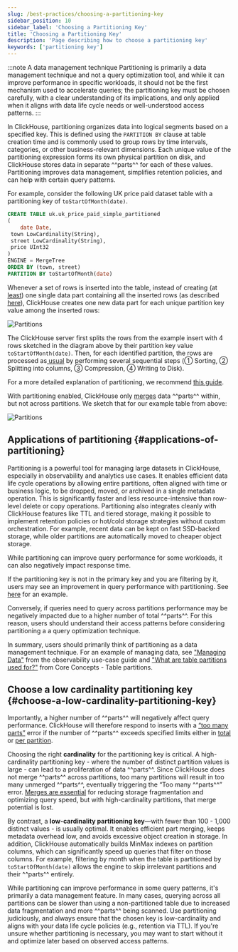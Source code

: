 ```yaml
---
slug: /best-practices/choosing-a-partitioning-key
sidebar_position: 10
sidebar_label: 'Choosing a Partitioning Key'
title: 'Choosing a Partitioning Key'
description: 'Page describing how to choose a partitioning key'
keywords: ['partitioning key']
---
```



:::note A data management technique
Partitioning is primarily a data management technique and not a query optimization tool, and while it can improve performance in specific workloads, it should not be the first mechanism used to accelerate queries; the partitioning key must be chosen carefully, with a clear understanding of its implications, and only applied when it aligns with data life cycle needs or well-understood access patterns.
:::

In ClickHouse, partitioning organizes data into logical segments based on a specified key. This is defined using the `PARTITION BY` clause at table creation time and is commonly used to group rows by time intervals, categories, or other business-relevant dimensions. Each unique value of the partitioning expression forms its own physical partition on disk, and ClickHouse stores data in separate ^^parts^^ for each of these values. Partitioning improves data management, simplifies retention policies, and can help with certain query patterns.

For example, consider the following UK price paid dataset table with a partitioning key of `toStartOfMonth(date)`.

```sql
CREATE TABLE uk.uk_price_paid_simple_partitioned
(
    date Date,
 town LowCardinality(String),
 street LowCardinality(String),
 price UInt32
)
ENGINE = MergeTree
ORDER BY (town, street)
PARTITION BY toStartOfMonth(date)
```

Whenever a set of rows is inserted into the table, instead of creating (at[ least](/operations/settings/settings#max_insert_block_size)) one single data part containing all the inserted rows (as described [here](/parts)), ClickHouse creates one new data part for each unique partition key value among the inserted rows:

<Image img={partitions} size="lg" alt="Partitions" />

The ClickHouse server first splits the rows from the example insert with 4 rows sketched in the diagram above by their partition key value `toStartOfMonth(date)`. Then, for each identified partition, the rows are processed as[ usual](/parts) by performing several sequential steps (① Sorting, ② Splitting into columns, ③ Compression, ④ Writing to Disk).

For a more detailed explanation of partitioning, we recommend [this guide](/partitions).

With partitioning enabled, ClickHouse only [merges](/merges) data ^^parts^^ within, but not across partitions. We sketch that for our example table from above:

<Image img={merges_with_partitions} size="md" alt="Partitions" />

## Applications of partitioning {#applications-of-partitioning}

Partitioning is a powerful tool for managing large datasets in ClickHouse, especially in observability and analytics use cases. It enables efficient data life cycle operations by allowing entire partitions, often aligned with time or business logic, to be dropped, moved, or archived in a single metadata operation. This is significantly faster and less resource-intensive than row-level delete or copy operations. Partitioning also integrates cleanly with ClickHouse features like TTL and tiered storage, making it possible to implement retention policies or hot/cold storage strategies without custom orchestration. For example, recent data can be kept on fast SSD-backed storage, while older partitions are automatically moved to cheaper object storage.

While partitioning can improve query performance for some workloads, it can also negatively impact response time. 

If the partitioning key is not in the primary key and you are filtering by it, users may see an improvement in query performance with partitioning. See [here](/partitions#query-optimization) for an example.

Conversely, if queries need to query across partitions performance may be negatively impacted due to a higher number of total ^^parts^^. For this reason, users should understand their access patterns before considering partitioning a a query optimization technique.

In summary, users should primarily think of partitioning as a data management technique. For an example of managing data, see ["Managing Data"](/observability/managing-data) from the observability use-case guide and ["What are table partitions used for?"](/partitions#data-management) from Core Concepts - Table partitions.

## Choose a low cardinality partitioning key {#choose-a-low-cardinality-partitioning-key}

Importantly, a higher number of ^^parts^^ will negatively affect query performance. ClickHouse will therefore respond to inserts with a [“too many parts”](/knowledgebase/exception-too-many-parts) error if the number of ^^parts^^ exceeds specified limits either in [total](/operations/settings/merge-tree-settings#max_parts_in_total) or [per partition](/operations/settings/merge-tree-settings#parts_to_throw_insert).

Choosing the right **cardinality** for the partitioning key is critical. A high-cardinality partitioning key - where the number of distinct partition values is large - can lead to a proliferation of data ^^parts^^. Since ClickHouse does not merge ^^parts^^ across partitions, too many partitions will result in too many unmerged ^^parts^^, eventually triggering the “Too many ^^parts^^” error. [Merges are essential](/merges) for reducing storage fragmentation and optimizing query speed, but with high-cardinality partitions, that merge potential is lost.

By contrast, a **low-cardinality partitioning key**—with fewer than 100 - 1,000 distinct values - is usually optimal. It enables efficient part merging, keeps metadata overhead low, and avoids excessive object creation in storage. In addition, ClickHouse automatically builds MinMax indexes on partition columns, which can significantly speed up queries that filter on those columns. For example, filtering by month when the table is partitioned by `toStartOfMonth(date)` allows the engine to skip irrelevant partitions and their ^^parts^^ entirely.

While partitioning can improve performance in some query patterns, it's primarily a data management feature. In many cases, querying across all partitions can be slower than using a non-partitioned table due to increased data fragmentation and more ^^parts^^ being scanned. Use partitioning judiciously, and always ensure that the chosen key is low-cardinality and aligns with your data life cycle policies (e.g., retention via TTL). If you're unsure whether partitioning is necessary, you may want to start without it and optimize later based on observed access patterns.
